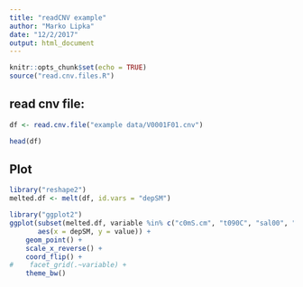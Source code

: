 ```yaml
---
title: "readCNV example"
author: "Marko Lipka"
date: "12/2/2017"
output: html_document
---
```


```r
knitr::opts_chunk$set(echo = TRUE)
source("read.cnv.files.R")
```

## read cnv file:

```r
df <- read.cnv.file("example data/V0001F01.cnv")

head(df)
```

## Plot


```r
library("reshape2")
melted.df <- melt(df, id.vars = "depSM")

library("ggplot2")
ggplot(subset(melted.df, variable %in% c("c0mS.cm", "t090C", "sal00", "sbeox0ML.L")),
       aes(x = depSM, y = value)) +
    geom_point() +
    scale_x_reverse() +
    coord_flip() +
#    facet_grid(.~variable) +
    theme_bw()
```
